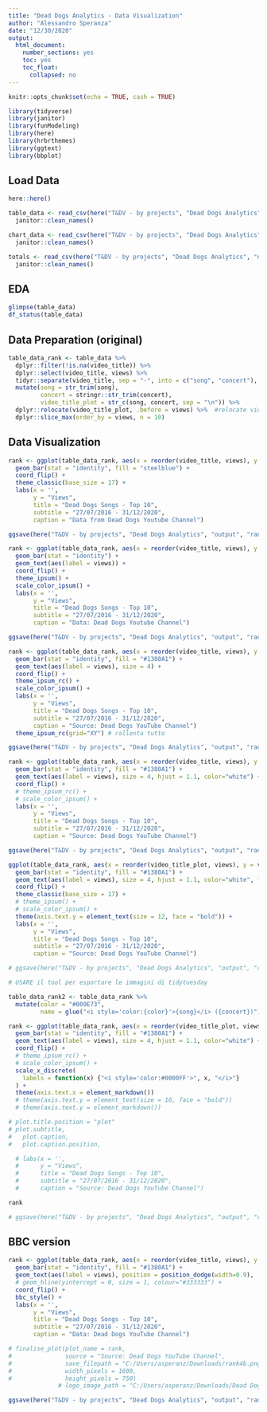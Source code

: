 ```yaml
---
title: "Dead Dogs Analytics - Data Visualization"
author: "Alessandro Speranza"
date: "12/30/2020"
output:
  html_document:
    number_sections: yes
    toc: yes
    toc_float:
      collapsed: no
---
```


```r
knitr::opts_chunk$set(echo = TRUE, cash = TRUE)
```

```r
library(tidyverse)
library(janitor)
library(funModeling)
library(here)
library(hrbrthemes)
library(ggtext)
library(bbplot)
```

## Load Data
```r
here::here()

table_data <- read_csv(here("T&DV - by projects", "Dead Dogs Analytics", "data", "20201231", "Table data.csv")) %>% 
  janitor::clean_names()

chart_data <- read_csv(here("T&DV - by projects", "Dead Dogs Analytics", "data", "20201231", "Chart data.csv")) %>% 
  janitor::clean_names()

totals <- read_csv(here("T&DV - by projects", "Dead Dogs Analytics", "data", "20201231", "Totals.csv")) %>% 
  janitor::clean_names()
```

## EDA
```r
glimpse(table_data)
df_status(table_data)
```

## Data Preparation (original)
```r
table_data_rank <- table_data %>%
  dplyr::filter(!is.na(video_title)) %>%
  dplyr::select(video_title, views) %>%
  tidyr::separate(video_title, sep = "-", into = c("song", "concert"), remove = FALSE) %>%
  mutate(song = str_trim(song), 
         concert = stringr::str_trim(concert),
         video_title_plot = str_c(song, concert, sep = "\n")) %>%
  dplyr::relocate(video_title_plot, .before = views) %>%  #relocate video_title_plot before views
  dplyr::slice_max(order_by = views, n = 10)
```

## Data Visualization
```r
rank <- ggplot(table_data_rank, aes(x = reorder(video_title, views), y = views)) +
  geom_bar(stat = "identity", fill = "steelblue") +
  coord_flip() +
  theme_classic(base_size = 17) +
  labs(x = '', 
       y = "Views",
       title = "Dead Dogs Songs - Top 10",
       subtitle = "27/07/2016 - 31/12/2020",
       caption = "Data from Dead Dogs Youtube Channel")

ggsave(here("T&DV - by projects", "Dead Dogs Analytics", "output", "rank1.png"), width=16, dpi=300)
```

```r
rank <- ggplot(table_data_rank, aes(x = reorder(video_title, views), y = views)) +
  geom_bar(stat = "identity") +
  geom_text(aes(label = views)) +
  coord_flip() +
  theme_ipsum() +
  scale_color_ipsum() +
  labs(x = '', 
       y = "Views",
       title = "Dead Dogs Songs - Top 10",
       subtitle = "27/07/2016 - 31/12/2020",
       caption = "Data: Dead Dogs Youtube Channel")

ggsave(here("T&DV - by projects", "Dead Dogs Analytics", "output", "rank2.png"), width=16, dpi=300)
```

```r
rank <- ggplot(table_data_rank, aes(x = reorder(video_title, views), y = views)) +
  geom_bar(stat = "identity", fill = "#1380A1") +
  geom_text(aes(label = views), size = 4) +
  coord_flip() +
  theme_ipsum_rc() +
  scale_color_ipsum() +
  labs(x = '', 
       y = "Views",
       title = "Dead Dogs Songs - Top 10",
       subtitle = "27/07/2016 - 31/12/2020",
       caption = "Source: Dead Dogs YouTube Channel")
  theme_ipsum_rc(grid="XY") # rallenta tutto

ggsave(here("T&DV - by projects", "Dead Dogs Analytics", "output", "rank3.png"), width=15, dpi=300)
```

```r
rank <- ggplot(table_data_rank, aes(x = reorder(video_title, views), y = views)) +
  geom_bar(stat = "identity", fill = "#1380A1") +
  geom_text(aes(label = views), size = 4, hjust = 1.1, color="white") +
  coord_flip() +
  # theme_ipsum_rc() +
  # scale_color_ipsum() +
  labs(x = '', 
       y = "Views",
       title = "Dead Dogs Songs - Top 10",
       subtitle = "27/07/2016 - 31/12/2020",
       caption = "Source: Dead Dogs YouTube Channel")

ggsave(here("T&DV - by projects", "Dead Dogs Analytics", "output", "rank4.png"), width=15, dpi=300)
```

```r
ggplot(table_data_rank, aes(x = reorder(video_title_plot, views), y = views)) +
  geom_bar(stat = "identity", fill = "#1380A1") +
  geom_text(aes(label = views), size = 4, hjust = 1.1, color="white", fontface = "bold") +
  coord_flip() +
  theme_classic(base_size = 17) +
  # theme_ipsum() +
  # scale_color_ipsum() +
  theme(axis.text.y = element_text(size = 12, face = "bold")) +
  labs(x = '',
       y = "Views",
       title = "Dead Dogs Songs - Top 10",
       subtitle = "27/07/2016 - 31/12/2020",
       caption = "Source: Dead Dogs YouTube Channel")

# ggsave(here("T&DV - by projects", "Dead Dogs Analytics", "output", "rank5.png"), width=15, dpi=300)

# USARE il tool per esportare le immagini di tidytuesday
```

```r
table_data_rank2 <- table_data_rank %>% 
  mutate(color = "#009E73",
         name = glue("<i style='color:{color}'>{song}</i> ({concert})"))

rank <- ggplot(table_data_rank, aes(x = reorder(video_title_plot, views), y = views)) +
  geom_bar(stat = "identity", fill = "#1380A1") +
  geom_text(aes(label = views), size = 4, hjust = 1.1, color="white") +
  coord_flip() +
  # theme_ipsum_rc() +
  # scale_color_ipsum() +
  scale_x_discrete(
    labels = function(x) {"<i style='color:#0000FF'>", x, "</i>"}
  ) +
  theme(axis.text.x = element_markdown())
  # theme(axis.text.y = element_text(size = 10, face = "bold"))
  # theme(axis.text.y = element_markdown())

# plot.title.position = "plot"
# plot.subtitle,
#   plot.caption,
#   plot.caption.position,

  # labs(x = '', 
  #      y = "Views",
  #      title = "Dead Dogs Songs - Top 10",
  #      subtitle = "27/07/2016 - 31/12/2020",
  #      caption = "Source: Dead Dogs YouTube Channel")

rank

# ggsave(here("T&DV - by projects", "Dead Dogs Analytics", "output", "rank6.png"), width=15, dpi=300)
```

## BBC version
```r
rank <- ggplot(table_data_rank, aes(x = reorder(video_title, views), y = views)) +
  geom_bar(stat = "identity", fill = "#1380A1") +
  geom_text(aes(label = views), position = position_dodge(width=0.9),  size=10) +
  # geom_hline(yintercept = 0, size = 1, colour="#333333") +
  coord_flip() +
  bbc_style() +
  labs(x = '', 
       y = "Views",
       title = "Dead Dogs Songs - Top 10",
       subtitle = "27/07/2016 - 31/12/2020",
       caption = "Data: Dead Dogs YouTube Channel")

# finalise_plot(plot_name = rank,
#               source = "Source: Dead Dogs YouTube Channel",
#               save_filepath = "C:/Users/asperanz/Downloads/rank4b.png",
#               width_pixels = 1600,
#               height_pixels = 750)
              # logo_image_path = "C:/Users/asperanz/Downloads/Dead Dogs Logos/Dead Dogs Logo.png")

ggsave(here("T&DV - by projects", "Dead Dogs Analytics", "output", "rank4.png"), width=15, dpi=300)
```

